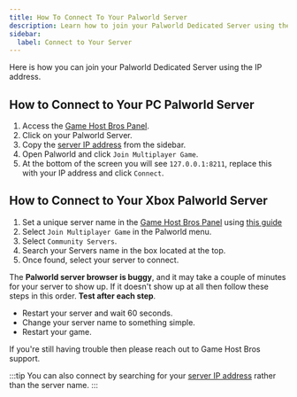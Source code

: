 ```yaml
---
title: How To Connect To Your Palworld Server
description: Learn how to join your Palworld Dedicated Server using the IP address.
sidebar:
  label: Connect to Your Server
---
```


Here is how you can join your Palworld Dedicated Server using the IP address.

## How to Connect to Your PC Palworld Server 

1. Access the [Game Host Bros Panel](https://panel.gamehostbros.com/).
2. Click on your Palworld Server.
3. Copy the [server IP address](https://www.youtube.com/watch?v=Ap7DtDF-wYg) from the sidebar.
4. Open Palworld and click `Join Multiplayer Game`.
5. At the bottom of the screen you will see `127.0.0.1:8211`, replace this with your IP address and click `Connect`.

## How to Connect to Your Xbox Palworld Server

1. Set a unique server name in the [Game Host Bros Panel](https://panel.gamehostbros.com/) using [this guide](https://guides.gamehostbros.com/games/palworld/change-server-name/)
2. Select `Join Multiplayer Game` in the Palworld menu.
3. Select `Community Servers`.
4. Search your Servers name in the box located at the top.
5. Once found, select your server to connect.

The **Palworld server browser is buggy**, and it may take a couple of minutes for your server to show up. If it doesn't show up at all then follow these steps in this order. **Test after each step**.

- Restart your server and wait 60 seconds.
- Change your server name to something simple.
- Restart your game.

If you're still having trouble then please reach out to Game Host Bros support.

:::tip
You can also connect by searching for your [server IP address](https://www.youtube.com/watch?v=Ap7DtDF-wYg) rather than the server name.
:::
